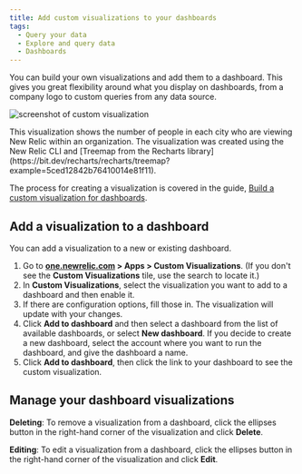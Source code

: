 ```yaml
---
title: Add custom visualizations to your dashboards
tags:
  - Query your data
  - Explore and query data
  - Dashboards
---
```



You can build your own visualizations and add them to a dashboard. This gives you great flexibility around what you display on dashboards, from a company logo to custom queries from any data source.

<img
  title="Custom visualization"
  alt="screenshot of custom visualization"
  src={dashboardViz}
/>

<figcaption>
  This visualization shows the number of people in each city who are viewing New Relic within an organization. The visualization was created using the New Relic CLI and [Treemap from the Recharts library](https://bit.dev/recharts/recharts/treemap?example=5ced12842b76410014e81f11).
</figcaption>

The process for creating a visualization is covered in the guide, [Build a custom visualization for dashboards](https://developer.newrelic.com/build-apps/build-visualization).

## Add a visualization to a dashboard

You can add a visualization to a new or existing dashboard.

1. Go to **[one.newrelic.com](https://one.newrelic.com/all-capabilities) > Apps > Custom Visualizations**. (If you don't see the **Custom Visualizations** tile, use the search to locate it.)
2. In **Custom Visualizations**, select the visualization you want to add to a dashboard and then enable it.
3. If there are configuration options, fill those in. The visualization will update with your changes.
4. Click **Add to dashboard** and then select a dashboard from the list of available dashboards, or select **New dashboard**.
   If you decide to create a new dashboard, select the account where you want to run the dashboard, and give the dashboard a name.
5. Click **Add to dashboard**, then click the link to your dashboard to see the custom visualization.

## Manage your dashboard visualizations

**Deleting**: To remove a visualization from a dashboard, click the ellipses button in the right-hand corner of the visualization and click **Delete**.

**Editing**: To edit a visualization from a dashboard, click the ellipses button in the right-hand corner of the visualization and click **Edit**.
